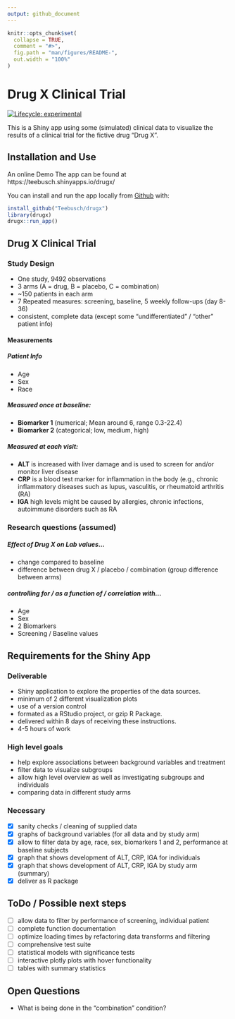 ```yaml
---
output: github_document
---
```


<!-- README.md is generated from README.Rmd. Please edit that file -->

```r
knitr::opts_chunk$set(
  collapse = TRUE,
  comment = "#>",
  fig.path = "man/figures/README-",
  out.width = "100%"
)
```

# Drug X Clinical Trial

<!-- badges: start -->
[![Lifecycle: experimental](https://img.shields.io/badge/lifecycle-experimental-orange.svg)](https://www.tidyverse.org/lifecycle/#experimental)
<!-- badges: end -->

This is a Shiny app using some (simulated) clinical data to visualize the results of a clinical trial for the fictive drug "Drug X".

## Installation and Use

An online Demo The app can be found at https://teebusch.shinyapps.io/drugx/

You can install and run the app locally from [Github](https://github.com/teebusch/drugx) with:

``` r
install_github("Teebusch/drugx")
library(drugx)
drugx::run_app()
```

## Drug X Clinical Trial 

### Study Design

- One study, 9492 observations
- 3 arms (A = drug, B = placebo, C = combination)
- ~150 patients in each arm
- 7 Repeated measures: screening, baseline, 5 weekly follow-ups (day 8-36)
- consistent, complete data (except some "undifferentiated" / "other" patient info)

#### Measurements

##### Patient Info

- Age
- Sex
- Race

##### Measured once at baseline:

- **Biomarker 1** (numerical; Mean around 6, range 0.3-22.4)
- **Biomarker 2** (categorical; low, medium, high)

##### Measured at each visit:

- **ALT** is increased with liver damage and is used to screen for and/or monitor liver disease
- **CRP** is a blood test marker for inflammation in the body (e.g., chronic inflammatory diseases such as lupus, vasculitis, or rheumatoid arthritis (RA)
- **IGA** high levels might be caused by allergies, chronic infections, autoimmune disorders such as RA


### Research questions (assumed)

##### Effect of Drug X on Lab values...

- change compared to baseline
- difference between drug X / placebo / combination (group difference between arms)

##### controlling for / as a function of / correlation with...

- Age
- Sex
- 2 Biomarkers
- Screening / Baseline values

## Requirements for the Shiny App 

### Deliverable

- Shiny application to explore the properties of the data sources.
- minimum of 2 different visualization plots
- use of a version control 
- formated as a RStudio project, or gzip R Package.
- delivered within 8 days of receiving these instructions.
- 4-5 hours of work

### High level goals

- help explore associations between background variables and treatment
- filter data to visualize subgroups
- allow high level overview as well as investigating subgroups and individuals
- comparing data in different study arms

### Necessary

- [x] sanity checks / cleaning of supplied data
- [x] graphs of background variables (for all data and by study arm)
- [x] allow to filter data by age, race, sex, biomarkers 1 and 2, performance at baseline
subjects
- [x] graph that shows development of ALT, CRP, IGA for individuals 
- [x] graph that shows development of ALT, CRP, IGA by study arm (summary)
- [x] deliver as R package

## ToDo / Possible next steps

- [ ] allow data to filter by performance of screening, individual patient
- [ ] complete function documentation
- [ ] optimize loading times by refactoring data transforms and filtering
- [ ] comprehensive test suite 
- [ ] statistical models with significance tests
- [ ] interactive plotly plots with hover functionality
- [ ] tables with summary statistics


## Open Questions

- What is being done in the "combination" condition?

